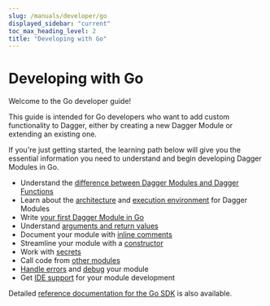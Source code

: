 ```yaml
---
slug: /manuals/developer/go
displayed_sidebar: "current"
toc_max_heading_level: 2
title: "Developing with Go"
---
```


# Developing with Go

Welcome to the Go developer guide!

This guide is intended for Go developers who want to add custom functionality to Dagger, either by creating a new Dagger Module or extending an existing one.

If you're just getting started, the learning path below will give you the essential information you need to understand and begin developing Dagger Modules in Go.

- Understand the [difference between Dagger Modules and Dagger Functions](../overview/382910-modules-vs-functions.mdx)
- Learn about the [architecture](../overview/482011-architecture.mdx) and [execution environment](../overview/942201-execution-environment.mdx) for Dagger Modules
- Write [your first Dagger Module in Go](./525021-first-module.mdx)
- Understand [arguments and return values](./264203-functions.mdx)
- Document your module with [inline comments](./174829-documentation.mdx)
- Streamline your module with a [constructor](./520657-constructor.mdx)
- Work with [secrets](./203021-secrets.mdx)
- Call code from [other modules](./172964-dependencies.mdx)
- [Handle errors](./213028-error-handling.mdx) and [debug](./924957-debugging.mdx) your module
- Get [IDE support](./562832-ide-integration.mdx) for your module development

Detailed [reference documentation for the Go SDK](https://pkg.go.dev/dagger.io/dagger) is also available.
